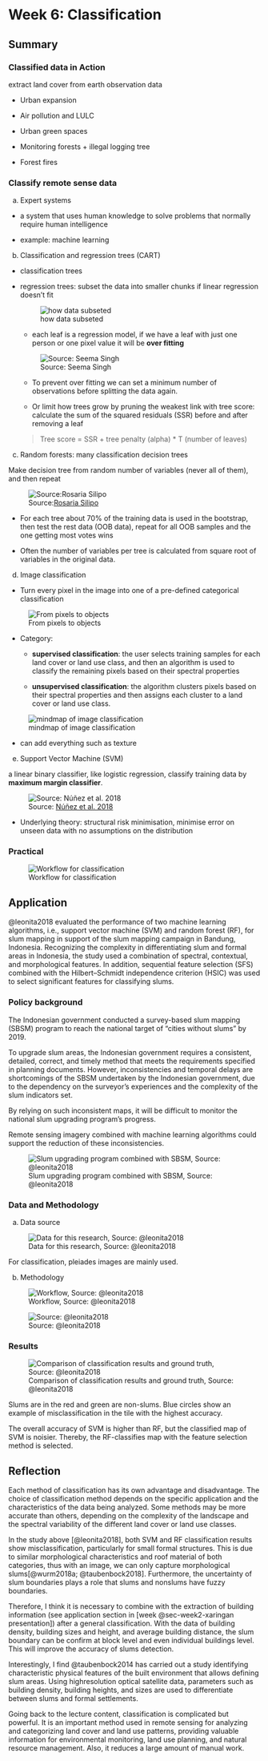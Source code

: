 # Week 6: Classification {.sec_wk6}

## Summary

### Classified data in Action

extract land cover from earth observation data

-   Urban expansion

-   Air pollution and LULC

-   Urban green spaces

-   Monitoring forests + illegal logging tree

-   Forest fires

### Classify remote sense data

a.  Expert systems

-   a system that uses human knowledge to solve problems that normally require human intelligence

-   example: machine learning

b.  Classification and regression trees (CART)

-   classification trees

-   regression trees: subset the data into smaller chunks if linear regression doesn't fit

    ![how data subseted](img06/regressiontree.png){#fig-RegressionTreeProcess}

    -   each leaf is a regression model, if we have a leaf with just one person or one pixel value it will be **over fitting**

    ![Source: Seema Singh](img06/overfitting.png){#fig-overfitting}

    -   To prevent over fitting we can set a minimum number of observations before splitting the data again.

    -   Or limit how trees grow by pruning the weakest link with tree score: calculate the sum of the squared residuals (SSR) before and after removing a leaf

    > Tree score = SSR + tree penalty (alpha) \* T (number of leaves)

c.  Random forests: many classification decision trees

Make decision tree from random number of variables (never all of them), and then repeat

![Source:[Rosaria Silipo](https://towardsdatascience.com/from-a-single-decision-tree-to-a-random-forest-b9523be65147)](img06/RandomForest.png){#fig-RandomForest}

-   For each tree about 70% of the training data is used in the bootstrap, then test the rest data (OOB data), repeat for all OOB samples and the one getting most votes wins

-   Often the number of variables per tree is calculated from square root of variables in the original data.

d.  Image classification

-   Turn every pixel in the image into one of a pre-defined categorical classification

![From pixels to objects](img06/imageClassification.png)

-   Category:

    -   **supervised classification**: the user selects training samples for each land cover or land use class, and then an algorithm is used to classify the remaining pixels based on their spectral properties

    -   **unsupervised classification**: the algorithm clusters pixels based on their spectral properties and then assigns each cluster to a land cover or land use class.

![mindmap of image classification](img06/mindmap.png)

-   can add everything such as texture

e.  Support Vector Machine (SVM)

a linear binary classifier, like logistic regression, classify training data by **maximum margin classifier**.

![Source: [Núñez et al. 2018](https://www.intechopen.com/chapters/64971)](img06/SVM.png){#fig-SVM}

-   Underlying theory: structural risk minimisation, minimise error on unseen data with no assumptions on the distribution

### Practical

![Workflow for classification](img06/pracWorkflow.png)

## Application

@leonita2018 evaluated the performance of two machine learning algorithms, i.e., support vector machine (SVM) and random forest (RF), for slum mapping in support of the slum mapping campaign in Bandung, Indonesia. Recognizing the complexity in differentiating slum and formal areas in Indonesia, the study used a combination of spectral, contextual, and morphological features. In addition, sequential feature selection (SFS) combined with the Hilbert--Schmidt independence criterion (HSIC) was used to select significant features for classifying slums.

### Policy background

The Indonesian government conducted a survey-based slum mapping (SBSM) program to reach the national target of "cities without slums" by 2019.

To upgrade slum areas, the Indonesian government requires a consistent, detailed, correct, and timely method that meets the requirements specified in planning documents. However, inconsistencies and temporal delays are shortcomings of the SBSM undertaken by the Indonesian government, due to the dependency on the surveyor's experiences and the complexity of the slum indicators set.

By relying on such inconsistent maps, it will be difficult to monitor the national slum upgrading program's progress.

Remote sensing imagery combined with machine learning algorithms could support the reduction of these inconsistencies.

![Slum upgrading program combined with SBSM, Source: @leonita2018](img06/slum-upgrading.png)

### Data and Methodology

a.  Data source

![Data for this research, Source: @leonita2018](img06/data.png)

For classification, pleiades images are mainly used.

b.  Methodology

![Workflow, Source: @leonita2018](img06/workflow.png)

![Source: @leonita2018](img06/classification.png)

### Results

![Comparison of classification results and ground truth, Source: @leonita2018](img06/result.png)

Slums are in the red and green are non-slums. Blue circles show an example of misclassification in the tile with the highest accuracy.

The overall accuracy of SVM is higher than RF, but the classified map of SVM is noisier. Thereby, the RF-classifies map with the feature selection method is selected.

## Reflection

Each method of classification has its own advantage and disadvantage. The choice of classification method depends on the specific application and the characteristics of the data being analyzed. Some methods may be more accurate than others, depending on the complexity of the landscape and the spectral variability of the different land cover or land use classes.

In the study above [@leonita2018], both SVM and RF classification results show misclassification, particularly for small formal structures. This is due to similar morphological characteristics and roof material of both categories, thus with an image, we can only capture morphological slums[@wurm2018a; @taubenbock2018]. Furthermore, the uncertainty of slum boundaries plays a role that slums and nonslums have fuzzy boundaries.

Therefore, I think it is necessary to combine with the extraction of building information (see application section in [week @sec-week2-xaringan presentation]) after a general classification. With the data of building density, building sizes and height, and average building distance, the slum boundary can be confirm at block level and even individual buildings level. This will improve the accuracy of slums detection.

Interestingly, I find @taubenbock2014 has carried out a study identifying characteristic physical features of the built environment that allows defining slum areas. Using highresolution optical satellite data, parameters such as building density, building heights, and sizes are used to differentiate between slums and formal settlements.

Going back to the lecture content, classification is complicated but powerful. It is an important method used in remote sensing for analyzing and categorizing land cover and land use patterns, providing valuable information for environmental monitoring, land use planning, and natural resource management. Also, it reduces a large amount of manual work.
